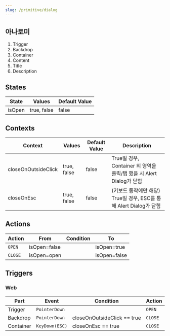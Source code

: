 ```yaml
---
slug: /primitive/dialog
---
```


## 아나토미

1. Trigger
2. Backdrop
3. Container
4. Content
5. Title
6. Description

## States

| State  | Values      | Default Value |
| ------ | ----------- | ------------- |
| isOpen | true, false | false         |

## Contexts

| Context             | Values      | Default Value | Description                                                          |
| ------------------- | ----------- | ------------- | -------------------------------------------------------------------- |
| closeOnOutsideClick | true, false | false         | True일 경우, Container 외 영역을 클릭/탭 했을 시 Alert Dialog가 닫힘 |
| closeOnEsc          | true, false | false         | (키보드 동작에만 해당) True일 경우, ESC를 통해 Alert Dialog가 닫힘   |

## Actions

| Action  | From         | Condition | To           |
| ------- | ------------ | --------- | ------------ |
| `OPEN`  | isOpen=false |           | isOpen=true  |
| `CLOSE` | isOpen=open  |           | isOpen=false |

## Triggers

### Web

| Part      | Event          | Condition                   | Action  |
| --------- | -------------- | --------------------------- | ------- |
| Trigger   | `PointerDown`  |                             | `OPEN`  |
| Backdrop  | `PointerDown`  | closeOnOutsideClick == true | `CLOSE` |
| Container | `KeyDown(ESC)` | closeOnEsc == true          | `CLOSE` |
